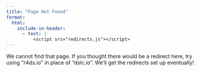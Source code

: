 ```yaml
---
title: "Page Not Found"
format:
  html:
    include-in-header:
      - text: |
          <script src="redirects.js"></script>
---
```


We cannot find that page.
If you thought there would be a redirect here, try using "r4ds.io" in place of "dslc.io".
We'll get the redirects set up eventually!
